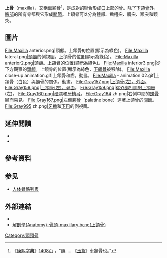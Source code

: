 {{NoteTA
|1=腭
}}
{{Infobox bone
| Name          = 上頜骨
| Latin         =
| Image         = Gray189 zh.png
| Caption       = 側視圖。上頜骨在左下角的綠色部分顯而易見
| Image2        = Gray190 zh.png
| Caption2      = 前視圖。上頜骨在中間的黃色部分顯而易見
| Precursor     = 第一{{link-en|鰓弓|branchial arch}}<ref>{{EmbryologyUNC|hednk|023}}</ref>
| Origins       =
| Insertions    =  
| Articulations =
}}

'''上{{zy|頜|hé|ㄏㄜˊ}}骨'''（maxilla），又稱車頷骨<ref>《[[康熙字典|康熙字典]]》[http://www.kangxizidian.com/kangxi/1408.gif 1408页] {{Wayback|url=http://www.kangxizidian.com/kangxi/1408.gif |date=20110711011936 }}，“䫦……《[[玉篇|玉篇]]》車頷骨也。”</ref>，是成對的聯合形成[[口|口]]上部的骨。除了[[下頜骨|下頜骨]]外，[[臉部|臉部]]的所有骨都與它形成[[關節|關節]]。上頜骨可以分為體部、齒槽突、腭突、額突和顴突。

== 圖片 ==
<gallery>
File:Maxilla anterior.png|頭顱。上頜骨的位置(顯示為綠色)。
File:Maxilla lateral.png|[[頭顱|頭顱]]的側視圖。上頜骨的位置(顯示為綠色)。
File:Maxilla anterior2.png|頭顱。上頜骨的位置(顯示為綠色)。
File:Maxilla inferior3.png|從下方觀察的[[頭顱|頭顱]]。上頜骨的位置(顯示為綠色，[[下頜骨|下頜骨]]被移除)。
File:Maxilla close-up animation.gif|上頜骨和齒。動畫。
File:Maxilla - animation 02.gif|上頜骨（白色）與顱骨的關係。動畫。
File:Gray157.png|上頜骨(左)。外面。 
File:Gray158.png|上頜骨(左)。鼻面。
File:Gray159.png|從外部打開的[[上頜竇|上頜竇]](左)。
File:Gray160.png|[[硬腭|硬腭]]和[[牙槽弓|牙槽弓]]。 
File:Gray164 zh.png|右側中間的[[蝶骨|蝶骨]]顯而易見。
File:Gray167.png|左側[[腭骨|腭骨]]（palatine bone）連著上頜骨的[[關節|關節]]。
File:Gray995 zh.png|[[牙齒|牙齒]]和[[下巴|下巴]]的側視圖。
</gallery>

==延伸閲讀==
{{refbegin}}
*{{cite book |first=Harry |last=Sicher |first2=E. Lloyd |last2=Du Brul |authorlink2=E. Lloyd Du Brul |title=Oral Anatomy |location=St. Louis |publisher=Mosby |year=1975 |edition=6th |isbn=0-8016-4604-9 }}
*{{cite book |editor-first=Philip |editor-last=Worthington |editor2-first=John R. |editor2-last=Evans |title=Controversies in Oral & Maxillofacial Surgery |location= |publisher=Saunders |year=1994 |isbn=0-7216-3099-5 }}
{{refend}}

== 參考資料 ==
{{Reflist}}

== 参见 ==
* [[人体骨骼列表|人体骨骼列表]]

== 外部連結 ==
{{wiktionary|上顎|小顎|maxilla}}
* {{SUNYAnatomyLabs|22|os|19|01}}
* [http://smallcollation.blogspot.com/2013/01/anatomy-maxillary-bone.html 解剖學(Anatomy)-骨頭-maxillary bone(上頷骨)]{{Wayback|url=http://smallcollation.blogspot.com/2013/01/anatomy-maxillary-bone.html |date=20201115042546 }}

{{HumanBones}}
{{Anatomy-stub}}

[[Category:頭頸骨|Category:頭頸骨]]